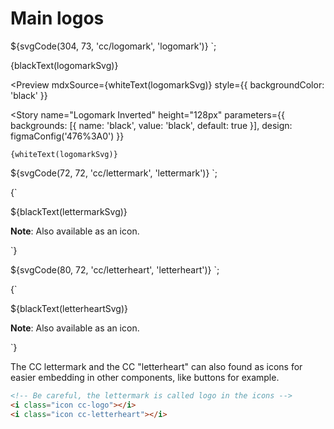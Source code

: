 
<Meta title="Assets/Logos/Main" />

# Main logos

<style>svg { height: 73px; }</style>
${svgCode(304, 73, 'cc/logomark', 'logomark')}
`;

<Preview mdxSource={blackText(logomarkSvg)}>
  <Story
    name="Logomark"
    height="128px"
    parameters={{
      design: figmaConfig('1%3A13')
    }}
  >
    {blackText(logomarkSvg)}
  </Story>
</Preview>

<Preview
  mdxSource={whiteText(logomarkSvg)}
  style={{ backgroundColor: 'black' }}
>
  <Story
    name="Logomark Inverted"
    height="128px"
    parameters={{
      backgrounds: [{ name: 'black', value: 'black', default: true }],
      design: figmaConfig('476%3A0')
    }}
  >
    {whiteText(logomarkSvg)}
  </Story>
</Preview>

<style>svg { height: 72px; }</style>
${svgCode(72, 72, 'cc/lettermark', 'lettermark')}
`;

<Preview mdxSource={blackText(lettermarkSvg)}>
  <Story
    name="Lettermark"
    height="128px"
    parameters={{
      design: figmaConfig('712%3A8')
    }}
  >{`
    <p>${blackText(lettermarkSvg)}</p>
    <p class="caption"><strong>Note</strong>: Also available as an icon.</p>
  `}</Story>
</Preview>

<style>svg { height: 72px; }</style>
${svgCode(80, 72, 'cc/letterheart', 'letterheart')}
`;

<Preview mdxSource={blackText(letterheartSvg)}>
  <Story
    name="Letterheart"
    height="128px"
    parameters={{
      design: figmaConfig('712%3A7')
    }}
  >{`
    <p>${blackText(letterheartSvg)}</p>
    <p class="caption"><strong>Note</strong>: Also available as an icon.</p>
  `}</Story>
</Preview>

The CC lettermark and the CC "letterheart" can also found as icons for easier
embedding in other components, like buttons for example.

```html
<!-- Be careful, the lettermark is called logo in the icons -->
<i class="icon cc-logo"></i>
<i class="icon cc-letterheart"></i>
```
